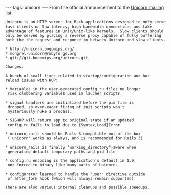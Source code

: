 ---
tags: unicorn
---
From the official announcement to the [[Unicorn mailing list]]:

<pre>Unicorn is an HTTP server for Rack applications designed to only serve
fast clients on low-latency, high-bandwidth connections and take
advantage of features in Unix/Unix-like kernels.  Slow clients should
only be served by placing a reverse proxy capable of fully buffering
both the the request and response in between Unicorn and slow clients.

* http://unicorn.bogomips.org/
* mongrel-unicorn@rubyforge.org
* git://git.bogomips.org/unicorn.git

Changes:

A bunch of small fixes related to startup/configuration and hot
reload issues with HUP:

* Variables in the user-generated config.ru files no longer
 risk clobbering variables used in laucher scripts.

* signal handlers are initialized before the pid file is
 dropped, so over-eager firing of init scripts won't
 mysteriously nuke a process.

* SIGHUP will return app to original state if an updated
 config.ru fails to load due to {Syntax,Load}Error.

* unicorn_rails should be Rails 3 compatible out-of-the-box
 ('unicorn' works as always, and is recommended for Rails 3)

* unicorn_rails is finally "working_directory"-aware when
 generating default temporary paths and pid file

* config.ru encoding is the application's default in 1.9,
 not forced to binary like many parts of Unicorn.

* configurator learned to handle the "user" directive outside
 of after_fork hook (which will always remain supported).

There are also various internal cleanups and possible speedups.</pre>
